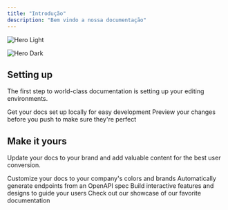 ```yaml
---
title: "Introdução"
description: "Bem vindo a nossa documentação"
---
```


<img
  className="block dark:hidden"
  src="/images/hero-light.png"
  alt="Hero Light"
/>

<img
  className="hidden dark:block"
  src="/images/hero-dark.png"
  alt="Hero Dark"
/>

## Setting up

The first step to world-class documentation is setting up your editing environments.

<CardGroup cols={2}>
  <Card title="Edit Your Docs" icon="pen-to-square" href="https://mintlify.com/docs/quickstart">
    Get your docs set up locally for easy development
  </Card>
  <Card title="Preview Changes" icon="image" href="https://mintlify.com/docs/development">
    Preview your changes before you push to make sure they're perfect
  </Card>
</CardGroup>

## Make it yours

Update your docs to your brand and add valuable content for the best user conversion.

<CardGroup cols={2}>
  <Card title="Customize Style" icon="palette" href="https://mintlify.com/docs/settings/global">
    Customize your docs to your company's colors and brands
  </Card>
  <Card title="Reference APIs" icon="code" href="https://mintlify.com/docs/api-playground/openapi">
    Automatically generate endpoints from an OpenAPI spec
  </Card>
  <Card title="Add Components" icon="screwdriver-wrench" href="https://mintlify.com/docs/content/components/accordions">
    Build interactive features and designs to guide your users
  </Card>
  <Card title="Get Inspiration" icon="stars" href="https://mintlify.com/customers">
    Check out our showcase of our favorite documentation
  </Card>
</CardGroup>